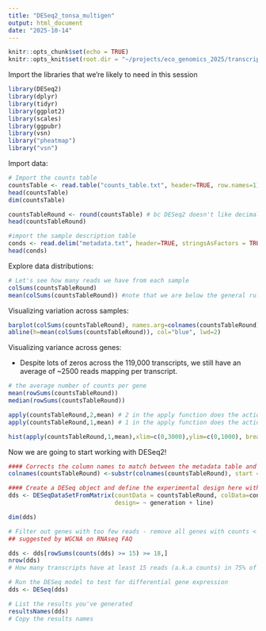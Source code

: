 ```yaml
---
title: "DESeq2_tonsa_multigen"
output: html_document
date: "2025-10-14"
---
```


```r
knitr::opts_chunk$set(echo = TRUE)
knitr::opts_knit$set(root.dir = "~/projects/eco_genomics_2025/transcriptomics/mydata")
```

Import the libraries that we're likely to need in this session
```r
library(DESeq2)
library(dplyr)
library(tidyr)
library(ggplot2)
library(scales)
library(ggpubr)
library(vsn)  
library("pheatmap")
library("vsn")
```

Import data:
```r
# Import the counts table
countsTable <- read.table("counts_table.txt", header=TRUE, row.names=1)
head(countsTable)
dim(countsTable)
```

```r
countsTableRound <- round(countsTable) # bc DESeq2 doesn't like decimals (and Salmon outputs data with decimals)
head(countsTableRound)
```

```r
#import the sample description table
conds <- read.delim("metadata.txt", header=TRUE, stringsAsFactors = TRUE, row.names=1)
head(conds)
```

Explore data distributions:
```r
# Let's see how many reads we have from each sample
colSums(countsTableRound)
mean(colSums(countsTableRound)) #note that we are below the general rule of thumb recommendation of 20M reads per sample. We're at ~12M reads/sample.
```

Visualizing variation across samples:
```r
barplot(colSums(countsTableRound), names.arg=colnames(countsTableRound),cex.names=0.5, las=3,ylim=c(0,21000000)) #change dims
abline(h=mean(colSums(countsTableRound)), col="blue", lwd=2)
```

Visualizing variance across genes:

- Despite lots of zeros across the 119,000 transcripts, we still have an average of ~2500 reads mapping per transcript.
```r
# the average number of counts per gene
mean(rowSums(countsTableRound))
median(rowSums(countsTableRound))
```

```r
apply(countsTableRound,2,mean) # 2 in the apply function does the action across columns
apply(countsTableRound,1,mean) # 1 in the apply function does the action across rows
```

```r
hist(apply(countsTableRound,1,mean),xlim=c(0,3000),ylim=c(0,1000), breaks = 5000)
```

Now we are going to start working with DESeq2!
```r
#### Corrects the column names to match between the metadata table and the counts matrix.
colnames(countsTableRound) <-substr(colnames(countsTableRound), start = 1, stop = 4)

#### Create a DESeq object and define the experimental design here with the tilda
dds <- DESeqDataSetFromMatrix(countData = countsTableRound, colData=conds, 
                              design= ~ generation + line)

dim(dds)
```

```r
# Filter out genes with too few reads - remove all genes with counts < 15 in more than 75% of 24 samples, so 18)
## suggested by WGCNA on RNAseq FAQ

dds <- dds[rowSums(counts(dds) >= 15) >= 18,]
nrow(dds) 
# How many transcripts have at least 15 reads (a.k.a counts) in 75% of the samples

# Run the DESeq model to test for differential gene expression
dds <- DESeq(dds)

# List the results you've generated
resultsNames(dds)
# Copy the results names 
```
